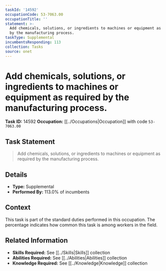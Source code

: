 ```yaml
---
taskId: '14592'
occupationCode: 53-7063.00
occupationTitle: ''
statement: >-
  Add chemicals, solutions, or ingredients to machines or equipment as required
  by the manufacturing process.
taskType: Supplemental
incumbentsResponding: 113
collection: Tasks
source: onet
---
```

# Add chemicals, solutions, or ingredients to machines or equipment as required by the manufacturing process.

**Task ID:** 14592
**Occupation:** [[../Occupations|Occupation]] with code `53-7063.00`

## Task Statement

> Add chemicals, solutions, or ingredients to machines or equipment as required by the manufacturing process.

## Details

- **Type:** Supplemental
- **Performed By:** 113.0% of incumbents

## Context

This task is part of the standard duties performed in this occupation. The percentage indicates how common this task is among workers in the field.

## Related Information

- **Skills Required:** See [[../Skills|Skills]] collection
- **Abilities Required:** See [[../Abilities|Abilities]] collection
- **Knowledge Required:** See [[../Knowledge|Knowledge]] collection
